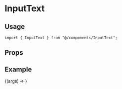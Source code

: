 
<Meta title="components/InputText" component={InputText} />

# InputText

## Usage

```tsx
import { InputText } from "@/components/InputText";
```

## Props

<ArgsTable component={InputText} />

## Example

<Canvas>
  <Story name="Default" args={{ label: "An awesome input" }}>
    {(args) => <InputText {...args} />}
  </Story>
</Canvas>
